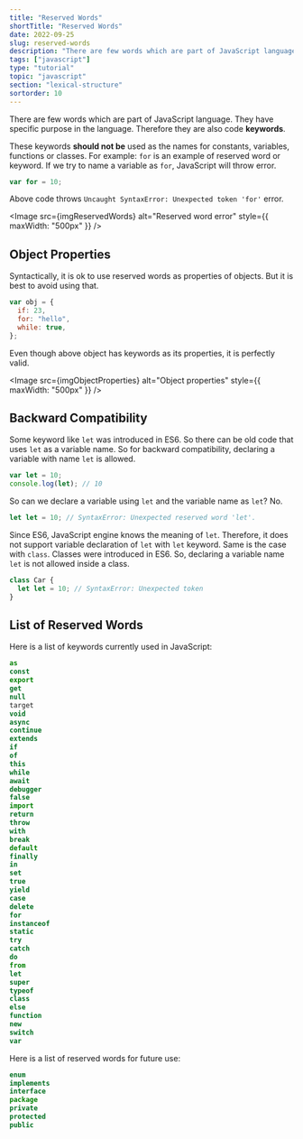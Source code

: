 ```yaml
---
title: "Reserved Words"
shortTitle: "Reserved Words"
date: 2022-09-25
slug: reserved-words
description: "There are few words which are part of JavaScript language. They have specific purpose in the language. Therefore they are also code keywords."
tags: ["javascript"]
type: "tutorial"
topic: "javascript"
section: "lexical-structure"
sortorder: 10
---
```



There are few words which are part of JavaScript language. They have specific purpose in the language. Therefore they are also code **keywords**.

These keywords **should not be** used as the names for constants, variables, functions or classes. For example: `for` is an example of reserved word or keyword. If we try to name a variable as `for`, JavaScript will throw error.

```javascript
var for = 10;
```

Above code throws `Uncaught SyntaxError: Unexpected token 'for'` error.

<Image
  src={imgReservedWords}
  alt="Reserved word error"
  style={{ maxWidth: "500px" }}
/>

## Object Properties

Syntactically, it is ok to use reserved words as properties of objects. But it is best to avoid using that.

```javascript
var obj = {
  if: 23,
  for: "hello",
  while: true,
};
```

Even though above object has keywords as its properties, it is perfectly valid.

<Image
  src={imgObjectProperties}
  alt="Object properties"
  style={{ maxWidth: "500px" }}
/>

## Backward Compatibility

Some keyword like `let` was introduced in ES6. So there can be old code that uses `let` as a variable name. So for backward compatibility, declaring a variable with name `let` is allowed.

```javascript
var let = 10;
console.log(let); // 10
```

So can we declare a variable using `let` and the variable name as `let`? No.

```javascript
let let = 10; // SyntaxError: Unexpected reserved word 'let'.
```

Since ES6, JavaScript engine knows the meaning of `let`. Therefore, it does not support variable declaration of `let` with `let` keyword. Same is the case with `class`. Classes were introduced in ES6. So, declaring a variable name `let` is not allowed inside a class.

```javascript
class Car {
  let let = 10; // SyntaxError: Unexpected token
}
```

## List of Reserved Words

Here is a list of keywords currently used in JavaScript:

```javascript
as
const
export
get
null
target
void
async
continue
extends
if
of
this
while
await
debugger
false
import
return
throw
with
break
default
finally
in
set
true
yield
case
delete
for
instanceof
static
try
catch
do
from
let
super
typeof
class
else
function
new
switch
var
```

Here is a list of reserved words for future use:

```javascript
enum
implements
interface
package
private
protected
public
```

